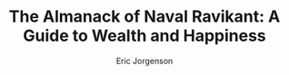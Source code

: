 ---
title: "The Almanack of Naval Ravikant: A Guide to Wealth and Happiness"
author: "Eric Jorgenson"
publishedAt: "August 15, 2020"
summary: "Naval is like the Rupi Kaur of tech bros — short, insightful, concise, and direct. I've read it twice and will definitely read it again"
image: "/books/naval-almanack.jpg"
rating: 4.8
---